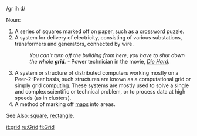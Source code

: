 /gr ih d/

Noun:
#A series of squares marked off on paper, such as a [[crossword]] puzzle. 
#A system for delivery of electricity, consisting of various substations, transformers and generators, connected by wire.
#:''You can't turn off the building from here, you have to shut down the whole '''grid'''.'' - Power technician in the movie, ''[[w:Die Hard|Die Hard]]''.
#A system or structure of distributed computers working mostly on a Peer-2-Peer basis, such structures are known as a computational grid or simply grid computing. These systems are mostly used to solve a single and complex scientific or technical problem, or to process data at high speeds (as in clusters).  
#A method of marking off [[maps]] into areas.

See Also: [[square]], [[rectangle]].

[[it:grid]]
[[ru:Grid]]
[[fi:Grid]]